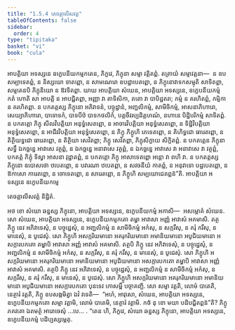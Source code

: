 ```yaml
---
title: "1.5.4 តេចត្តាលីសវត្ត"
tableOfContents: false
sidebar:
  order: 4
type: "tipitaka"
basket: "vi"
book: "cula"
---
```



<DynamicBreadcrumb />

<Division number="51" book="cula">

<Paragraph number="233" book="cula">
អាបត្តិយា អទស្សនេ ឧក្ខេបនីយកម្មកតេន, ភិក្ខវេ, ភិក្ខុនា សម្មា វត្តិតព្ពំ. តត្រាយំ សម្មាវត្តនា—  ន ឧបសម្បាទេតព្ពំ, ន និស្សយោ ទាតព្ពោ, ន សាមណេរោ ឧបដ្ឋាបេតព្ពោ, ន ភិក្ខុនោវាទកសម្មុតិ សាទិតព្ពា, សម្មតេនបិ ភិក្ខុនិយោ ន ឱវទិតព្ពា. យាយ អាបត្តិយា សំឃេន, អាបត្តិយា អទស្សនេ, ឧក្ខេបនីយកម្មំ កតំ ហោតិ សា អាបត្តិ ន អាបជ្ជិតព្ពា, អញ្ញា វា តាទិសិកា, តតោ វា បាបិដ្ឋតរា; កម្មំ ន គរហិតព្ពំ, កម្មិកា ន គរហិតព្ពា. ន បកតត្តស្ស ភិក្ខុនោ អភិវាទនំ, បច្ចុដ្ឋានំ, អញ្ជលិកម្មំ, សាមីចិកម្មំ, អាសនាភិហារោ, សេយ្យាភិហារោ, បាទោទកំ, បាទបីឋំ បាទកថលិកំ, បត្តចីវរប្បដិគ្គហណំ, នហានេ បិដ្ឋិបរិកម្មំ សាទិតព្ពំ. ន បកតត្តោ ភិក្ខុ សីលវិបត្តិយា អនុទ្ធំសេតព្ពោ, ន អាចារវិបត្តិយា អនុទ្ធំសេតព្ពោ, ន ទិដ្ឋិវិបត្តិយា អនុទ្ធំសេតព្ពោ, ន អាជីវវិបត្តិយា អនុទ្ធំសេតព្ពោ, ន ភិក្ខុ ភិក្ខូហិ ភេទេតព្ពោ, ន គិហិទ្ធជោ ធារេតព្ពោ, ន តិត្ថិយទ្ធជោ ធារេតព្ពោ, ន តិត្ថិយា សេវិតព្ពា; ភិក្ខូ សេវិតព្ពា, ភិក្ខុសិក្ខាយ សិក្ខិតព្ពំ. ន បកតត្តេន ភិក្ខុនា សទ្ធឹ ឯកច្ឆន្នេ អាវាសេ វត្ថព្ពំ, ន ឯកច្ឆន្នេ អនាវាសេ វត្ថព្ពំ, ន ឯកច្ឆន្នេ អាវាសេ វា អនាវាសេ វា វត្ថព្ពំ, បកតត្តំ ភិក្ខុំ ទិស្វា អាសនា វុដ្ឋាតព្ពំ, ន បកតត្តោ ភិក្ខុ អាសាទេតព្ពោ អន្តោ វា ពហិ វា. ន បកតត្តស្ស ភិក្ខុនោ ឧបោសថោ ឋបេតព្ពោ, ន បវារណា ឋបេតព្ពា, ន សវចនីយំ កាតព្ពំ, ន អនុវាទោ បដ្ឋបេតព្ពោ, ន ឱកាសោ ការេតព្ពោ, ន ចោទេតព្ពោ, ន សារេតព្ពោ, ន ភិក្ខូហិ សម្បយោជេតព្ពន៑”តិ.

</Paragraph>
</Division>

<Paragraph number="234" type="center" book="cula">
អាបត្តិយា អទស្សនេ ឧក្ខេបនីយកម្មេ

  
តេចត្តាលីសវត្តំ និដ្ឋិតំ.


</Paragraph>

<Division number="52" book="cula">

<Paragraph number="235" book="cula">
អថ ខោ សំឃោ ឆន្នស្ស ភិក្ខុនោ, អាបត្តិយា អទស្សនេ, ឧក្ខេបនីយកម្មំ អកាសិ—  អសម្ភោគំ សំឃេន. សោ សំឃេន, អាបត្តិយា អទស្សនេ, ឧក្ខេបនីយកម្មកតោ តម្ហា អាវាសា អញ្ញំ អាវាសំ អគមាសិ. តត្ថ ភិក្ខូ នេវ អភិវាទេសុំ, ន បច្ចុដ្ឋេសុំ, ន អញ្ជលិកម្មំ ន សាមីចិកម្មំ អកំសុ, ន សក្ករឹសុ, ន គរុំ ករឹសុ, ន មានេសុំ, ន បូជេសុំ. សោ ភិក្ខូហិ អសក្ករិយមានោ អគរុករិយមានោ អមានិយមានោ អបូជិយមានោ អសក្ការបកតោ តម្ហាបិ អាវាសា អញ្ញំ អាវាសំ អគមាសិ. តត្ថបិ ភិក្ខូ នេវ អភិវាទេសុំ, ន បច្ចុដ្ឋេសុំ, ន អញ្ជលិកម្មំ ន សាមីចិកម្មំ អកំសុ, ន សក្ករឹសុ, ន គរុំ ករឹសុ, ន មានេសុំ, ន បូជេសុំ. សោ ភិក្ខូហិ អសក្ករិយមានោ អគរុករិយមានោ អមានិយមានោ អបូជិយមានោ អសក្ការបកតោ តម្ហាបិ អាវាសា អញ្ញំ អាវាសំ អគមាសិ. តត្ថបិ ភិក្ខូ នេវ អភិវាទេសុំ, ន បច្ចុដ្ឋេសុំ, ន អញ្ជលិកម្មំ ន សាមីចិកម្មំ អកំសុ, ន សក្ករឹសុ, ន គរុំ ករឹសុ, ន មានេសុំ, ន បូជេសុំ. សោ ភិក្ខូហិ អសក្ករិយមានោ អគរុករិយមានោ អមានិយមានោ អបូជិយមានោ អសក្ការបកតោ បុនទេវ កោសម្ពឹ បច្ចាគញ្ឆិ. សោ សម្មា វត្តតិ, លោមំ បាតេតិ, នេត្ថារំ វត្តតិ, ភិក្ខូ ឧបសង្កមិត្វា ឯវំ វទេតិ—  “អហំ, អាវុសោ, សំឃេន, អាបត្តិយា អទស្សនេ, ឧក្ខេបនីយកម្មកតោ សម្មា វត្តាមិ, លោមំ បាតេមិ, នេត្ថារំ វត្តាមិ. កថំ នុ ខោ មយា បដិបជ្ជិតព្ពន៑”តិ? ភិក្ខូ ភគវតោ ឯតមត្ថំ អារោចេសុំ …បេ… . “តេន ហិ, ភិក្ខវេ, សំឃោ ឆន្នស្ស ភិក្ខុនោ, អាបត្តិយា អទស្សនេ, ឧក្ខេបនីយកម្មំ បដិប្បស្សម្ភេតុ.
</Paragraph>
</Division>